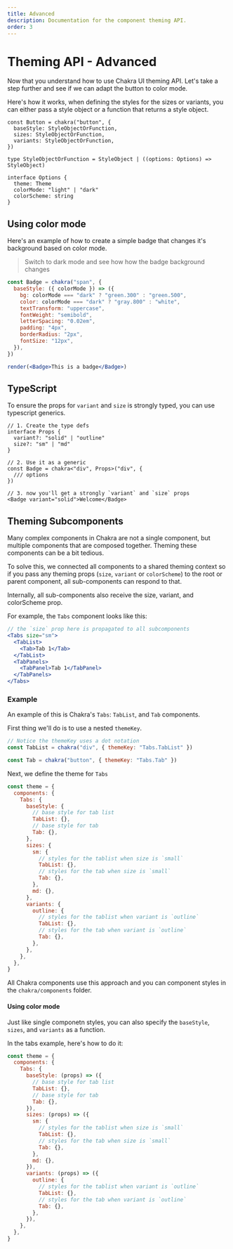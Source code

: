 ```yaml
---
title: Advanced
description: Documentation for the component theming API.
order: 3
---
```


# Theming API - Advanced

Now that you understand how to use Chakra UI theming API. Let's take a step
further and see if we can adapt the button to color mode.

Here's how it works, when defining the styles for the sizes or variants, you can
either pass a style object or a function that returns a style object.

```tsx live=false
const Button = chakra("button", {
  baseStyle: StyleObjectOrFunction,
  sizes: StyleObjectOrFunction,
  variants: StyleObjectOrFunction,
})

type StyleObjectOrFunction = StyleObject | ((options: Options) => StyleObject)

interface Options {
  theme: Theme
  colorMode: "light" | "dark"
  colorScheme: string
}
```

## Using color mode

Here's an example of how to create a simple badge that changes it's background
based on color mode.

> Switch to dark mode and see how how the badge background changes

```jsx manual=true
const Badge = chakra("span", {
  baseStyle: ({ colorMode }) => ({
    bg: colorMode === "dark" ? "green.300" : "green.500",
    color: colorMode === "dark" ? "gray.800" : "white",
    textTransform: "uppercase",
    fontWeight: "semibold",
    letterSpacing: "0.02em",
    padding: "4px",
    borderRadius: "2px",
    fontSize: "12px",
  }),
})

render(<Badge>This is a badge</Badge>)
```

## TypeScript

To ensure the props for `variant` and `size` is strongly typed, you can use
typescript generics.

```tsx live=false
// 1. Create the type defs
interface Props {
  variant?: "solid" | "outline"
  size?: "sm" | "md"
}

// 2. Use it as a generic
const Badge = chakra<"div", Props>("div", {
  /// options
})

// 3. now you'll get a strongly `variant` and `size` props
<Badge variant="solid">Welcome</Badge>
```

## Theming Subcomponents

Many complex components in Chakra are not a single component, but multiple
components that are composed together. Theming these components can be a bit
tedious.

To solve this, we connected all components to a shared theming context so if you
pass any theming props (`size`, `variant` or `colorScheme`) to the root or
parent component, all sub-components can respond to that.

Internally, all sub-components also receive the size, variant, and colorScheme
prop.

For example, the `Tabs` component looks like this:

```jsx live=false
// the `size` prop here is propagated to all subcomponents
<Tabs size="sm">
  <TabList>
    <Tab>Tab 1</Tab>
  </TabList>
  <TabPanels>
    <TabPanel>Tab 1</TabPanel>
  </TabPanels>
</Tabs>
```

### Example

An example of this is Chakra's `Tabs`: `TabList`, and `Tab` components.

First thing we'll do is to use a nested `themeKey`.

```jsx live=false
// Notice the themeKey uses a dot notation
const TabList = chakra("div", { themeKey: "Tabs.TabList" })

const Tab = chakra("button", { themeKey: "Tabs.Tab" })
```

Next, we define the theme for `Tabs`

```jsx live=false
const theme = {
  components: {
    Tabs: {
      baseStyle: {
        // base style for tab list
        TabList: {},
        // base style for tab
        Tab: {},
      },
      sizes: {
        sm: {
          // styles for the tablist when size is `small`
          TabList: {},
          // styles for the tab when size is `small`
          Tab: {},
        },
        md: {},
      },
      variants: {
        outline: {
          // styles for the tablist when variant is `outline`
          TabList: {},
          // styles for the tab when variant is `outline`
          Tab: {},
        },
      },
    },
  },
}
```

All Chakra components use this approach and you can component styles in the
`chakra/components` folder.

#### Using color mode

Just like single componetn styles, you can also specify the `baseStyle`,
`sizes`, and `variants` as a function.

In the tabs example, here's how to do it:

```jsx live=false
const theme = {
  components: {
    Tabs: {
      baseStyle: (props) => ({
        // base style for tab list
        TabList: {},
        // base style for tab
        Tab: {},
      }),
      sizes: (props) => ({
        sm: {
          // styles for the tablist when size is `small`
          TabList: {},
          // styles for the tab when size is `small`
          Tab: {},
        },
        md: {},
      }),
      variants: (props) => ({
        outline: {
          // styles for the tablist when variant is `outline`
          TabList: {},
          // styles for the tab when variant is `outline`
          Tab: {},
        },
      }),
    },
  },
}
```
